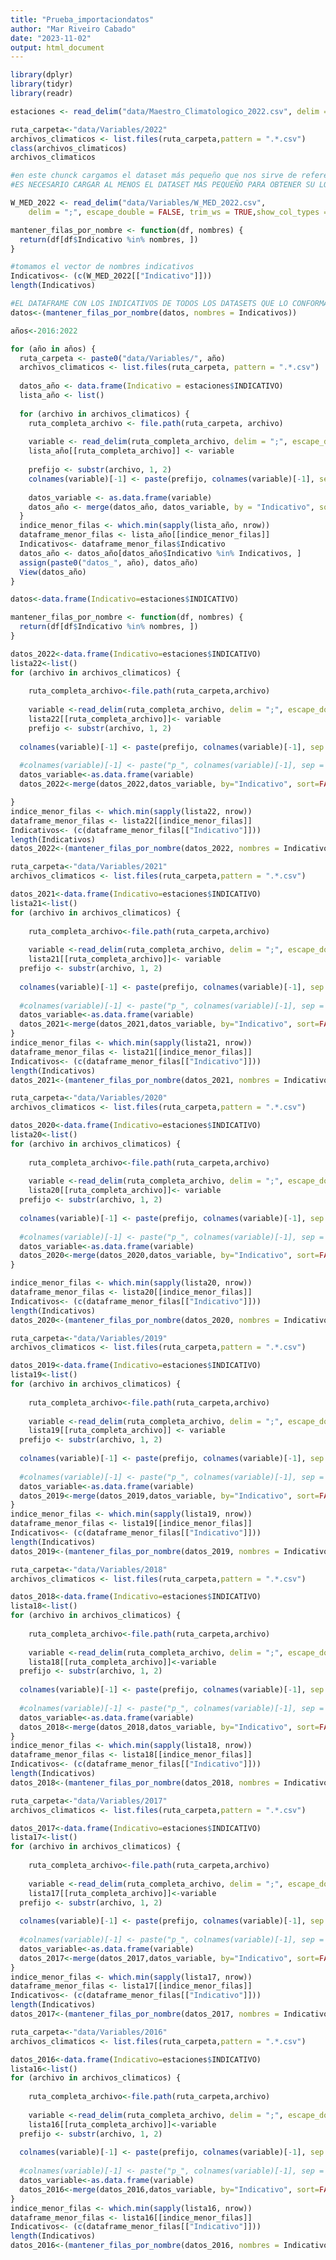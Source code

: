 ```yaml
---
title: "Prueba_importaciondatos"
author: "Mar Riveiro Cabado"
date: "2023-11-02"
output: html_document
---
```



```r
library(dplyr)
library(tidyr)
library(readr)
```


```r
estaciones <- read_delim("data/Maestro_Climatologico_2022.csv", delim = ";", escape_double = FALSE, trim_ws = TRUE,show_col_types = FALSE)
```


```r
ruta_carpeta<-"data/Variables/2022"
archivos_climaticos <- list.files(ruta_carpeta,pattern = ".*.csv")
class(archivos_climaticos)
archivos_climaticos
```
```r
#en este chunck cargamos el dataset más pequeño que nos sirve de referencia para cortar los otros
#ES NECESARIO CARGAR AL MENOS EL DATASET MÁS PEQUEÑO PARA OBTENER SU LONGITUD

W_MED_2022 <- read_delim("data/Variables/W_MED_2022.csv", 
    delim = ";", escape_double = FALSE, trim_ws = TRUE,show_col_types = FALSE)

mantener_filas_por_nombre <- function(df, nombres) {
  return(df[df$Indicativo %in% nombres, ])
}

#tomamos el vector de nombres indicativos
Indicativos<- (c(W_MED_2022[["Indicativo"]]))
length(Indicativos)

```

```r
#EL DATAFRAME CON LOS INDICATIVOS DE TODOS LOS DATASETS QUE LO CONFORMAN
datos<-(mantener_filas_por_nombre(datos, nombres = Indicativos))
```

```r
años<-2016:2022

for (año in años) {
  ruta_carpeta <- paste0("data/Variables/", año)
  archivos_climaticos <- list.files(ruta_carpeta, pattern = ".*.csv")
  
  datos_año <- data.frame(Indicativo = estaciones$INDICATIVO)
  lista_año <- list()
  
  for (archivo in archivos_climaticos) {
    ruta_completa_archivo <- file.path(ruta_carpeta, archivo)
    
    variable <- read_delim(ruta_completa_archivo, delim = ";", escape_double = FALSE, trim_ws = TRUE, show_col_types = FALSE)
    lista_año[[ruta_completa_archivo]] <- variable
    
    prefijo <- substr(archivo, 1, 2)
    colnames(variable)[-1] <- paste(prefijo, colnames(variable)[-1], sep = "_")
    
    datos_variable <- as.data.frame(variable)
    datos_año <- merge(datos_año, datos_variable, by = "Indicativo", sort = FALSE, all.x = TRUE, all.y = TRUE)
  }
  indice_menor_filas <- which.min(sapply(lista_año, nrow))
  dataframe_menor_filas <- lista_año[[indice_menor_filas]]
  Indicativos<- dataframe_menor_filas$Indicativo 
  datos_año <- datos_año[datos_año$Indicativo %in% Indicativos, ]
  assign(paste0("datos_", año), datos_año)
  View(datos_año)
}

```



```r

datos<-data.frame(Indicativo=estaciones$INDICATIVO)

mantener_filas_por_nombre <- function(df, nombres) {
  return(df[df$Indicativo %in% nombres, ])
}

datos_2022<-data.frame(Indicativo=estaciones$INDICATIVO)
lista22<-list()
for (archivo in archivos_climaticos) {
  
    ruta_completa_archivo<-file.path(ruta_carpeta,archivo)
    
    variable <-read_delim(ruta_completa_archivo, delim = ";", escape_double = FALSE, trim_ws=TRUE, show_col_types=FALSE)
    lista22[[ruta_completa_archivo]]<- variable
    prefijo <- substr(archivo, 1, 2)
  
  colnames(variable)[-1] <- paste(prefijo, colnames(variable)[-1], sep = "_") #renombra las columnas del dataframe quitando la primera columna ("Indicativo") y le añade el prefijo definido arriba.
    
  #colnames(variable)[-1] <- paste("p_", colnames(variable)[-1], sep = "")
  datos_variable<-as.data.frame(variable) 
  datos_2022<-merge(datos_2022,datos_variable, by="Indicativo", sort=FALSE,all.x = TRUE, all.y = TRUE)

}
indice_menor_filas <- which.min(sapply(lista22, nrow))
dataframe_menor_filas <- lista22[[indice_menor_filas]]
Indicativos<- (c(dataframe_menor_filas[["Indicativo"]]))
length(Indicativos)
datos_2022<-(mantener_filas_por_nombre(datos_2022, nombres = Indicativos))

```


```r
ruta_carpeta<-"data/Variables/2021"
archivos_climaticos <- list.files(ruta_carpeta,pattern = ".*.csv")

datos_2021<-data.frame(Indicativo=estaciones$INDICATIVO)
lista21<-list()
for (archivo in archivos_climaticos) {
  
    ruta_completa_archivo<-file.path(ruta_carpeta,archivo)
    
    variable <-read_delim(ruta_completa_archivo, delim = ";", escape_double = FALSE, trim_ws=TRUE, show_col_types=FALSE)
    lista21[[ruta_completa_archivo]]<- variable
  prefijo <- substr(archivo, 1, 2)
  
  colnames(variable)[-1] <- paste(prefijo, colnames(variable)[-1], sep = "_")
    
  #colnames(variable)[-1] <- paste("p_", colnames(variable)[-1], sep = "")
  datos_variable<-as.data.frame(variable) 
  datos_2021<-merge(datos_2021,datos_variable, by="Indicativo", sort=FALSE,all.x = TRUE, all.y = TRUE)
}
indice_menor_filas <- which.min(sapply(lista21, nrow))
dataframe_menor_filas <- lista21[[indice_menor_filas]]
Indicativos<- (c(dataframe_menor_filas[["Indicativo"]]))
length(Indicativos)
datos_2021<-(mantener_filas_por_nombre(datos_2021, nombres = Indicativos))
```

```r
ruta_carpeta<-"data/Variables/2020"
archivos_climaticos <- list.files(ruta_carpeta,pattern = ".*.csv")

datos_2020<-data.frame(Indicativo=estaciones$INDICATIVO)
lista20<-list()
for (archivo in archivos_climaticos) {
  
    ruta_completa_archivo<-file.path(ruta_carpeta,archivo)
    
    variable <-read_delim(ruta_completa_archivo, delim = ";", escape_double = FALSE, trim_ws=TRUE, show_col_types=FALSE)
    lista20[[ruta_completa_archivo]]<- variable
  prefijo <- substr(archivo, 1, 2)
  
  colnames(variable)[-1] <- paste(prefijo, colnames(variable)[-1], sep = "_")
    
  #colnames(variable)[-1] <- paste("p_", colnames(variable)[-1], sep = "")
  datos_variable<-as.data.frame(variable) 
  datos_2020<-merge(datos_2020,datos_variable, by="Indicativo", sort=FALSE,all.x = TRUE, all.y = TRUE)
}

indice_menor_filas <- which.min(sapply(lista20, nrow))
dataframe_menor_filas <- lista20[[indice_menor_filas]]
Indicativos<- (c(dataframe_menor_filas[["Indicativo"]]))
length(Indicativos)
datos_2020<-(mantener_filas_por_nombre(datos_2020, nombres = Indicativos))
```

```r
ruta_carpeta<-"data/Variables/2019"
archivos_climaticos <- list.files(ruta_carpeta,pattern = ".*.csv")

datos_2019<-data.frame(Indicativo=estaciones$INDICATIVO)
lista19<-list()
for (archivo in archivos_climaticos) {
  
    ruta_completa_archivo<-file.path(ruta_carpeta,archivo)
    
    variable <-read_delim(ruta_completa_archivo, delim = ";", escape_double = FALSE, trim_ws=TRUE, show_col_types=FALSE)
    lista19[[ruta_completa_archivo]] <- variable
  prefijo <- substr(archivo, 1, 2)
  
  colnames(variable)[-1] <- paste(prefijo, colnames(variable)[-1], sep = "_")
    
  #colnames(variable)[-1] <- paste("p_", colnames(variable)[-1], sep = "")
  datos_variable<-as.data.frame(variable) 
  datos_2019<-merge(datos_2019,datos_variable, by="Indicativo", sort=FALSE,all.x = TRUE, all.y = TRUE)
}
indice_menor_filas <- which.min(sapply(lista19, nrow))
dataframe_menor_filas <- lista19[[indice_menor_filas]]
Indicativos<- (c(dataframe_menor_filas[["Indicativo"]]))
length(Indicativos)
datos_2019<-(mantener_filas_por_nombre(datos_2019, nombres = Indicativos))
```

```r
ruta_carpeta<-"data/Variables/2018"
archivos_climaticos <- list.files(ruta_carpeta,pattern = ".*.csv")

datos_2018<-data.frame(Indicativo=estaciones$INDICATIVO)
lista18<-list()
for (archivo in archivos_climaticos) {
  
    ruta_completa_archivo<-file.path(ruta_carpeta,archivo)
    
    variable <-read_delim(ruta_completa_archivo, delim = ";", escape_double = FALSE, trim_ws=TRUE, show_col_types=FALSE)
    lista18[[ruta_completa_archivo]]<-variable
  prefijo <- substr(archivo, 1, 2)
  
  colnames(variable)[-1] <- paste(prefijo, colnames(variable)[-1], sep = "_")
    
  #colnames(variable)[-1] <- paste("p_", colnames(variable)[-1], sep = "")
  datos_variable<-as.data.frame(variable) 
  datos_2018<-merge(datos_2018,datos_variable, by="Indicativo", sort=FALSE,all.x = TRUE, all.y = TRUE)
}
indice_menor_filas <- which.min(sapply(lista18, nrow))
dataframe_menor_filas <- lista18[[indice_menor_filas]]
Indicativos<- (c(dataframe_menor_filas[["Indicativo"]]))
length(Indicativos)
datos_2018<-(mantener_filas_por_nombre(datos_2018, nombres = Indicativos))
```

```r
ruta_carpeta<-"data/Variables/2017"
archivos_climaticos <- list.files(ruta_carpeta,pattern = ".*.csv")

datos_2017<-data.frame(Indicativo=estaciones$INDICATIVO)
lista17<-list()
for (archivo in archivos_climaticos) {
  
    ruta_completa_archivo<-file.path(ruta_carpeta,archivo)
    
    variable <-read_delim(ruta_completa_archivo, delim = ";", escape_double = FALSE, trim_ws=TRUE, show_col_types=FALSE)
    lista17[[ruta_completa_archivo]]<-variable
  prefijo <- substr(archivo, 1, 2)
  
  colnames(variable)[-1] <- paste(prefijo, colnames(variable)[-1], sep = "_")
    
  #colnames(variable)[-1] <- paste("p_", colnames(variable)[-1], sep = "")
  datos_variable<-as.data.frame(variable) 
  datos_2017<-merge(datos_2017,datos_variable, by="Indicativo", sort=FALSE,all.x = TRUE, all.y = TRUE)
}
indice_menor_filas <- which.min(sapply(lista17, nrow))
dataframe_menor_filas <- lista17[[indice_menor_filas]]
Indicativos<- (c(dataframe_menor_filas[["Indicativo"]]))
length(Indicativos)
datos_2017<-(mantener_filas_por_nombre(datos_2017, nombres = Indicativos))
```

```r
ruta_carpeta<-"data/Variables/2016"
archivos_climaticos <- list.files(ruta_carpeta,pattern = ".*.csv")

datos_2016<-data.frame(Indicativo=estaciones$INDICATIVO)
lista16<-list()
for (archivo in archivos_climaticos) {
  
    ruta_completa_archivo<-file.path(ruta_carpeta,archivo)
    
    variable <-read_delim(ruta_completa_archivo, delim = ";", escape_double = FALSE, trim_ws=TRUE, show_col_types=FALSE)
    lista16[[ruta_completa_archivo]]<-variable
  prefijo <- substr(archivo, 1, 2)
  
  colnames(variable)[-1] <- paste(prefijo, colnames(variable)[-1], sep = "_")
    
  #colnames(variable)[-1] <- paste("p_", colnames(variable)[-1], sep = "")
  datos_variable<-as.data.frame(variable) 
  datos_2016<-merge(datos_2016,datos_variable, by="Indicativo", sort=FALSE,all.x = TRUE, all.y = TRUE)
}
indice_menor_filas <- which.min(sapply(lista16, nrow))
dataframe_menor_filas <- lista16[[indice_menor_filas]]
Indicativos<- (c(dataframe_menor_filas[["Indicativo"]]))
length(Indicativos)
datos_2016<-(mantener_filas_por_nombre(datos_2016, nombres = Indicativos))
```